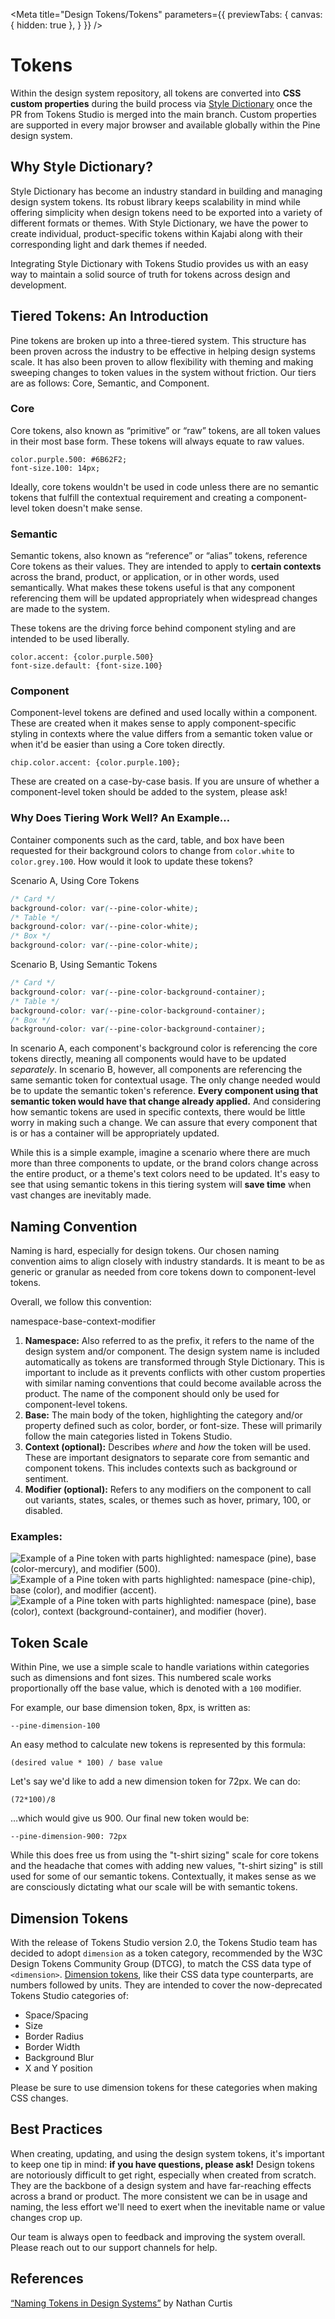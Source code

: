 
<Meta title="Design Tokens/Tokens"  parameters={{ previewTabs: { canvas: { hidden: true }, } }} />

# Tokens

Within the design system repository, all tokens are converted into **CSS custom properties** during the build process via [Style Dictionary](https://amzn.github.io/style-dictionary/#/README) once the PR from Tokens Studio is merged into the main branch. Custom properties are supported in every major browser and available globally within the Pine design system.

## Why Style Dictionary?

Style Dictionary has become an industry standard in building and managing design system tokens. Its robust library keeps scalability in mind while offering simplicity when design tokens need to be exported into a variety of different formats or themes. With Style Dictionary, we have the power to create individual, product-specific tokens within Kajabi along with their corresponding light and dark themes if needed.

Integrating Style Dictionary with Tokens Studio provides us with an easy way to maintain a solid source of truth for tokens across design and development.

## Tiered Tokens: An Introduction

Pine tokens are broken up into a three-tiered system. This structure has been proven across the industry to be effective in helping design systems scale. It has also been proven to allow flexibility with theming and making sweeping changes to token values in the system without friction. Our tiers are as follows: Core, Semantic, and Component.

### Core

Core tokens, also known as “primitive” or “raw” tokens, are all token values in their most base form. These tokens will always equate to raw values.

```
color.purple.500: #6B62F2;
font-size.100: 14px;
```

Ideally, core tokens wouldn't be used in code unless there are no semantic tokens that fulfill the contextual requirement and creating a component-level token doesn't make sense.

### Semantic

Semantic tokens, also known as “reference” or “alias” tokens, reference Core tokens as their values. They are intended to apply to **certain contexts** across the brand, product, or application, or in other words, used semantically. What makes these tokens useful is that any component referencing them will be updated appropriately when widespread changes are made to the system.

These tokens are the driving force behind component styling and are intended to be used liberally.

```
color.accent: {color.purple.500}
font-size.default: {font-size.100}
```

### Component

Component-level tokens are defined and used locally within a component. These are created when it makes sense to apply component-specific styling in contexts where the value differs from a semantic token value or when it'd be easier than using a Core token directly.

```
chip.color.accent: {color.purple.100};
```

These are created on a case-by-case basis. If you are unsure of whether a component-level token should be added to the system, please ask!

### Why Does Tiering Work Well? An Example…

Container components such as the card, table, and box have been requested for their background colors to change from `color.white` to `color.grey.100`. How would it look to update these tokens?

Scenario A, Using Core Tokens

```css
/* Card */
background-color: var(--pine-color-white);
/* Table */
background-color: var(--pine-color-white);
/* Box */
background-color: var(--pine-color-white);
```

Scenario B, Using Semantic Tokens

```css
/* Card */
background-color: var(--pine-color-background-container);
/* Table */
background-color: var(--pine-color-background-container);
/* Box */
background-color: var(--pine-color-background-container);
```

In scenario A, each component's background color is referencing the core tokens directly, meaning all components would have to be updated _separately_. In scenario B, however, all components are referencing the same semantic token for contextual usage. The only change needed would be to update the semantic token's reference. **Every component using that semantic token would have that change already applied.** And considering how semantic tokens are used in specific contexts, there would be little worry in making such a change. We can assure that every component that is or has a container will be appropriately updated.

While this is a simple example, imagine a scenario where there are much more than three components to update, or the brand colors change across the entire product, or a theme's text colors need to be updated. It's easy to see that using semantic tokens in this tiering system will **save time** when vast changes are inevitably made.

## Naming Convention

Naming is hard, especially for design tokens. Our chosen naming convention aims to align closely with industry standards. It is meant to be as generic or granular as needed from core tokens down to component-level tokens.

Overall, we follow this convention:

namespace-base-context-modifier

1. **Namespace:** Also referred to as the prefix, it refers to the name of the design system and/or component. The design system name is included automatically as tokens are transformed through Style Dictionary. This is important to include as it prevents conflicts with other custom properties with similar naming conventions that could become available across the product. The name of the component should only be used for component-level tokens.
2. **Base:** The main body of the token, highlighting the category and/or property defined such as color, border, or font-size. These will primarily follow the main categories listed in Tokens Studio.
3. **Context (optional):** Describes _where_ and _how_ the token will be used. These are important designators to separate core from semantic and component tokens. This includes contexts such as background or sentiment.
4. **Modifier (optional):** Refers to any modifiers on the component to call out variants, states, scales, or themes such as hover, primary, 100, or disabled.

### Examples:

<img src={TokenExample1} alt="Example of a Pine token with parts highlighted: namespace (pine), base (color-mercury), and modifier (500)." />
<img src={TokenExample2} alt="Example of a Pine token with parts highlighted: namespace (pine-chip), base (color), and modifier (accent)." />
<img src={TokenExample3} alt="Example of a Pine token with parts highlighted: namespace (pine), base (color), context (background-container), and modifier (hover)." />

## Token Scale

Within Pine, we use a simple scale to handle variations within categories such as dimensions and font sizes. This numbered scale works proportionally off the base value, which is denoted with a `100` modifier.

For example, our base dimension token, 8px, is written as:

`--pine-dimension-100`

An easy method to calculate new tokens is represented by this formula:

`(desired value * 100) / base value`

Let's say we'd like to add a new dimension token for 72px. We can do:

`(72*100)/8`

…which would give us 900. Our final new token would be:

`--pine-dimension-900: 72px`

While this does free us from using the "t-shirt sizing" scale for core tokens and the headache that comes with adding new values, "t-shirt sizing" is still used for some of our semantic tokens. Contextually, it makes sense as we are consciously dictating what our scale will be with semantic tokens.

## Dimension Tokens

With the release of Tokens Studio version 2.0, the Tokens Studio team has decided to adopt `dimension` as a token category, recommended by the W3C Design Tokens Community Group (DTCG), to match the CSS data type of `<dimension>`. [Dimension tokens](https://docs.tokens.studio/token-types/token-type-dimension), like their CSS data type counterparts, are numbers followed by units. They are intended to cover the now-deprecated Tokens Studio categories of:

- Space/Spacing
- Size
- Border Radius
- Border Width
- Background Blur
- X and Y position

Please be sure to use dimension tokens for these categories when making CSS changes.

## Best Practices

When creating, updating, and using the design system tokens, it's important to keep one tip in mind: **if you have questions, please ask!** Design tokens are notoriously difficult to get right, especially when created from scratch. They are the backbone of a design system and have far-reaching effects across a brand or product. The more consistent we can be in usage and naming, the less effort we'll need to exert when the inevitable name or value changes crop up.

Our team is always open to feedback and improving the system overall. Please reach out to our support channels for help.

## References

[“Naming Tokens in Design Systems”](https://medium.com/eightshapes-llc/naming-tokens-in-design-systems-9e86c7444676) by Nathan Curtis
